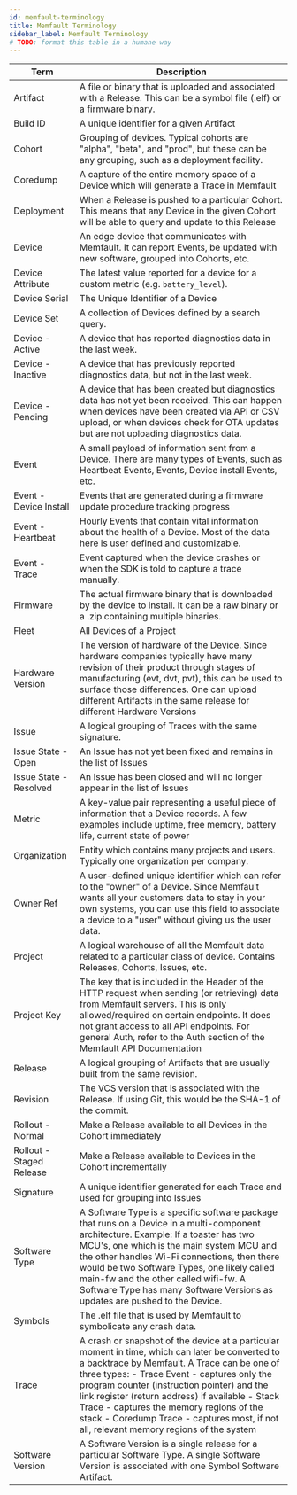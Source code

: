 ```yaml
---
id: memfault-terminology
title: Memfault Terminology
sidebar_label: Memfault Terminology
# TODO: format this table in a humane way
---
```


| Term                                             | Description                                                                                                                                                                                                                                                                                                                                                                                                                            |
| ------------------------------------------------ | -------------------------------------------------------------------------------------------------------------------------------------------------------------------------------------------------------------------------------------------------------------------------------------------------------------------------------------------------------------------------------------------------------------------------------------- |
| Artifact                                         | A file or binary that is uploaded and associated with a Release. This can be a symbol file (.elf) or a firmware binary.                                                                                                                                                                                                                                                                                                                |
| Build ID                                         | A unique identifier for a given Artifact                                                                                                                                                                                                                                                                                                                                                                                               |
| Cohort                                           | Grouping of devices. Typical cohorts are "alpha", "beta", and "prod", but these can be any grouping, such as a deployment facility.                                                                                                                                                                                                                                                                                                    |
| Coredump                                         | A capture of the entire memory space of a Device which will generate a Trace in Memfault                                                                                                                                                                                                                                                                                                                                               |
| Deployment                                       | When a Release is pushed to a particular Cohort. This means that any Device in the given Cohort will be able to query and update to this Release                                                                                                                                                                                                                                                                                       |
| Device                                           | An edge device that communicates with Memfault. It can report Events, be updated with new software, grouped into Cohorts, etc.                                                                                                                                                                                                                                                                                                         |
| Device Attribute                                 | The latest value reported for a device for a custom metric (e.g. `battery_level`).                                                                                                                                                                                                                                                                                                                                                     |
| Device Serial                                    | The Unique Identifier of a Device                                                                                                                                                                                                                                                                                                                                                                                                      |
| Device Set                                       | A collection of Devices defined by a search query.                                                                                                                                                                                                                                                                                                                                                                                     |
| Device - Active <a name="device-active"></a>     | A device that has reported diagnostics data in the last week.                                                                                                                                                                                                                                                                                                                                                                          |
| Device - Inactive <a name="device-inactive"></a> | A device that has previously reported diagnostics data, but not in the last week.                                                                                                                                                                                                                                                                                                                                                      |
| Device - Pending <a name="device-pending"></a>   | A device that has been created but diagnostics data has not yet been received. This can happen when devices have been created via API or CSV upload, or when devices check for OTA updates but are not uploading diagnostics data.                                                                                                                                                                                                     |
| Event                                            | A small payload of information sent from a Device. There are many types of Events, such as Heartbeat Events, Events, Device install Events, etc.                                                                                                                                                                                                                                                                                       |
| Event - Device Install                           | Events that are generated during a firmware update procedure tracking progress                                                                                                                                                                                                                                                                                                                                                         |
| Event - Heartbeat                                | Hourly Events that contain vital information about the health of a Device. Most of the data here is user defined and customizable.                                                                                                                                                                                                                                                                                                     |
| Event - Trace                                    | Event captured when the device crashes or when the SDK is told to capture a trace manually.                                                                                                                                                                                                                                                                                                                                            |
| Firmware                                         | The actual firmware binary that is downloaded by the device to install. It can be a raw binary or a .zip containing multiple binaries.                                                                                                                                                                                                                                                                                                 |
| Fleet                                            | All Devices of a Project                                                                                                                                                                                                                                                                                                                                                                                                               |
| Hardware Version                                 | The version of hardware of the Device. Since hardware companies typically have many revision of their product through stages of manufacturing (evt, dvt, pvt), this can be used to surface those differences. One can upload different Artifacts in the same release for different Hardware Versions                                                                                                                                   |
| Issue                                            | A logical grouping of Traces with the same signature.                                                                                                                                                                                                                                                                                                                                                                                  |
| Issue State - Open                               | An Issue has not yet been fixed and remains in the list of Issues                                                                                                                                                                                                                                                                                                                                                                      |
| Issue State - Resolved                           | An Issue has been closed and will no longer appear in the list of Issues                                                                                                                                                                                                                                                                                                                                                               |
| Metric                                           | A key-value pair representing a useful piece of information that a Device records. A few examples include uptime, free memory, battery life, current state of power                                                                                                                                                                                                                                                                    |
| Organization                                     | Entity which contains many projects and users. Typically one organization per company.                                                                                                                                                                                                                                                                                                                                                 |
| Owner Ref                                        | A user-defined unique identifier which can refer to the "owner" of a Device. Since Memfault wants all your customers data to stay in your own systems, you can use this field to associate a device to a "user" without giving us the user data.                                                                                                                                                                                       |
| Project                                          | A logical warehouse of all the Memfault data related to a particular class of device. Contains Releases, Cohorts, Issues, etc.                                                                                                                                                                                                                                                                                                         |
| Project Key                                      | The key that is included in the Header of the HTTP request when sending (or retrieving) data from Memfault servers. This is only allowed/required on certain endpoints. It does not grant access to all API endpoints. For general Auth, refer to the Auth section of the Memfault API Documentation                                                                                                                                   |
| Release                                          | A logical grouping of Artifacts that are usually built from the same revision.                                                                                                                                                                                                                                                                                                                                                         |
| Revision                                         | The VCS version that is associated with the Release. If using Git, this would be the SHA-1 of the commit.                                                                                                                                                                                                                                                                                                                              |
| Rollout - Normal                                 | Make a Release available to all Devices in the Cohort immediately                                                                                                                                                                                                                                                                                                                                                                      |
| Rollout - Staged Release                         | Make a Release available to Devices in the Cohort incrementally                                                                                                                                                                                                                                                                                                                                                                        |
| Signature                                        | A unique identifier generated for each Trace and used for grouping into Issues                                                                                                                                                                                                                                                                                                                                                         |
| Software Type                                    | A Software Type is a specific software package that runs on a Device in a multi-component architecture. Example: If a toaster has two MCU's, one which is the main system MCU and the other handles Wi-Fi connections, then there would be two Software Types, one likely called main-fw and the other called wifi-fw. A Software Type has many Software Versions as updates are pushed to the Device.                                 |
| Symbols                                          | The .elf file that is used by Memfault to symbolicate any crash data.                                                                                                                                                                                                                                                                                                                                                                  |
| Trace                                            | A crash or snapshot of the device at a particular moment in time, which can later be converted to a backtrace by Memfault. A Trace can be one of three types: - Trace Event - captures only the program counter (instruction pointer) and the link register (return address) if available - Stack Trace - captures the memory regions of the stack - Coredump Trace - captures most, if not all, relevant memory regions of the system |
| Software Version                                 | A Software Version is a single release for a particular Software Type. A single Software Version is associated with one Symbol Software Artifact.                                                                                                                                                                                                                                                                                      |
